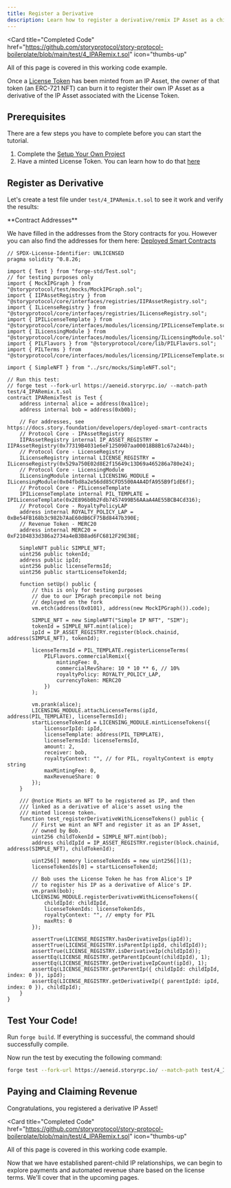 ```yaml
---
title: Register a Derivative
description: Learn how to register a derivative/remix IP Asset as a child of another in Solidity.
---
```


<Card
  title="Completed Code"
  href="https://github.com/storyprotocol/story-protocol-boilerplate/blob/main/test/4_IPARemix.t.sol"
  icon="thumbs-up"
>
  All of this page is covered in this working code example.
</Card>

Once a [License Token](/concepts/licensing-module/license-token) has been minted from an IP Asset, the owner of that token (an ERC-721 NFT) can burn it to register their own IP Asset as a derivative of the IP Asset associated with the License Token.

## Prerequisites

There are a few steps you have to complete before you can start the tutorial.

1. Complete the [Setup Your Own Project](/developers/smart-contracts-guide/setup)
2. Have a minted License Token. You can learn how to do that [here](/developers/smart-contracts-guide/mint-license)

## Register as Derivative

Let's create a test file under `test/4_IPARemix.t.sol` to see it work and verify the results:

<Note>
**Contract Addresses**

We have filled in the addresses from the Story contracts for you. However you can also find the addresses for them here: [Deployed Smart Contracts](/developers/deployed-smart-contracts)

</Note>

```solidity test/4_IPARemix.t.sol
// SPDX-License-Identifier: UNLICENSED
pragma solidity ^0.8.26;

import { Test } from "forge-std/Test.sol";
// for testing purposes only
import { MockIPGraph } from "@storyprotocol/test/mocks/MockIPGraph.sol";
import { IIPAssetRegistry } from "@storyprotocol/core/interfaces/registries/IIPAssetRegistry.sol";
import { ILicenseRegistry } from "@storyprotocol/core/interfaces/registries/ILicenseRegistry.sol";
import { IPILicenseTemplate } from "@storyprotocol/core/interfaces/modules/licensing/IPILicenseTemplate.sol";
import { ILicensingModule } from "@storyprotocol/core/interfaces/modules/licensing/ILicensingModule.sol";
import { PILFlavors } from "@storyprotocol/core/lib/PILFlavors.sol";
import { PILTerms } from "@storyprotocol/core/interfaces/modules/licensing/IPILicenseTemplate.sol";

import { SimpleNFT } from "../src/mocks/SimpleNFT.sol";

// Run this test:
// forge test --fork-url https://aeneid.storyrpc.io/ --match-path test/4_IPARemix.t.sol
contract IPARemixTest is Test {
    address internal alice = address(0xa11ce);
    address internal bob = address(0xb0b);

    // For addresses, see https://docs.story.foundation/developers/deployed-smart-contracts
    // Protocol Core - IPAssetRegistry
    IIPAssetRegistry internal IP_ASSET_REGISTRY = IIPAssetRegistry(0x77319B4031e6eF1250907aa00018B8B1c67a244b);
    // Protocol Core - LicenseRegistry
    ILicenseRegistry internal LICENSE_REGISTRY = ILicenseRegistry(0x529a750E02d8E2f15649c13D69a465286a780e24);
    // Protocol Core - LicensingModule
    ILicensingModule internal LICENSING_MODULE = ILicensingModule(0x04fbd8a2e56dd85CFD5500A4A4DfA955B9f1dE6f);
    // Protocol Core - PILicenseTemplate
    IPILicenseTemplate internal PIL_TEMPLATE = IPILicenseTemplate(0x2E896b0b2Fdb7457499B56AAaA4AE55BCB4Cd316);
    // Protocol Core - RoyaltyPolicyLAP
    address internal ROYALTY_POLICY_LAP = 0xBe54FB168b3c982b7AaE60dB6CF75Bd8447b390E;
    // Revenue Token - MERC20
    address internal MERC20 = 0xF2104833d386a2734a4eB3B8ad6FC6812F29E38E;

    SimpleNFT public SIMPLE_NFT;
    uint256 public tokenId;
    address public ipId;
    uint256 public licenseTermsId;
    uint256 public startLicenseTokenId;

    function setUp() public {
        // this is only for testing purposes
        // due to our IPGraph precompile not being
        // deployed on the fork
        vm.etch(address(0x0101), address(new MockIPGraph()).code);

        SIMPLE_NFT = new SimpleNFT("Simple IP NFT", "SIM");
        tokenId = SIMPLE_NFT.mint(alice);
        ipId = IP_ASSET_REGISTRY.register(block.chainid, address(SIMPLE_NFT), tokenId);

        licenseTermsId = PIL_TEMPLATE.registerLicenseTerms(
            PILFlavors.commercialRemix({
                mintingFee: 0,
                commercialRevShare: 10 * 10 ** 6, // 10%
                royaltyPolicy: ROYALTY_POLICY_LAP,
                currencyToken: MERC20
            })
        );

        vm.prank(alice);
        LICENSING_MODULE.attachLicenseTerms(ipId, address(PIL_TEMPLATE), licenseTermsId);
        startLicenseTokenId = LICENSING_MODULE.mintLicenseTokens({
            licensorIpId: ipId,
            licenseTemplate: address(PIL_TEMPLATE),
            licenseTermsId: licenseTermsId,
            amount: 2,
            receiver: bob,
            royaltyContext: "", // for PIL, royaltyContext is empty string
            maxMintingFee: 0,
            maxRevenueShare: 0
        });
    }

    /// @notice Mints an NFT to be registered as IP, and then
    /// linked as a derivative of alice's asset using the
    /// minted license token.
    function test_registerDerivativeWithLicenseTokens() public {
        // First we mint an NFT and register it as an IP Asset,
        // owned by Bob.
        uint256 childTokenId = SIMPLE_NFT.mint(bob);
        address childIpId = IP_ASSET_REGISTRY.register(block.chainid, address(SIMPLE_NFT), childTokenId);

        uint256[] memory licenseTokenIds = new uint256[](1);
        licenseTokenIds[0] = startLicenseTokenId;

        // Bob uses the License Token he has from Alice's IP
        // to register his IP as a derivative of Alice's IP.
        vm.prank(bob);
        LICENSING_MODULE.registerDerivativeWithLicenseTokens({
            childIpId: childIpId,
            licenseTokenIds: licenseTokenIds,
            royaltyContext: "", // empty for PIL
            maxRts: 0
        });

        assertTrue(LICENSE_REGISTRY.hasDerivativeIps(ipId));
        assertTrue(LICENSE_REGISTRY.isParentIp(ipId, childIpId));
        assertTrue(LICENSE_REGISTRY.isDerivativeIp(childIpId));
        assertEq(LICENSE_REGISTRY.getParentIpCount(childIpId), 1);
        assertEq(LICENSE_REGISTRY.getDerivativeIpCount(ipId), 1);
        assertEq(LICENSE_REGISTRY.getParentIp({ childIpId: childIpId, index: 0 }), ipId);
        assertEq(LICENSE_REGISTRY.getDerivativeIp({ parentIpId: ipId, index: 0 }), childIpId);
    }
}
```

## Test Your Code!

Run `forge build`. If everything is successful, the command should successfully compile.

Now run the test by executing the following command:

```bash
forge test --fork-url https://aeneid.storyrpc.io/ --match-path test/4_IPARemix.t.sol
```

## Paying and Claiming Revenue

Congratulations, you registered a derivative IP Asset!

<Card
  title="Completed Code"
  href="https://github.com/storyprotocol/story-protocol-boilerplate/blob/main/test/4_IPARemix.t.sol"
  icon="thumbs-up"
>
  All of this page is covered in this working code example.
</Card>

Now that we have established parent-child IP relationships, we can begin to explore payments and automated revenue share based on the license terms. We'll cover that in the upcoming pages.
